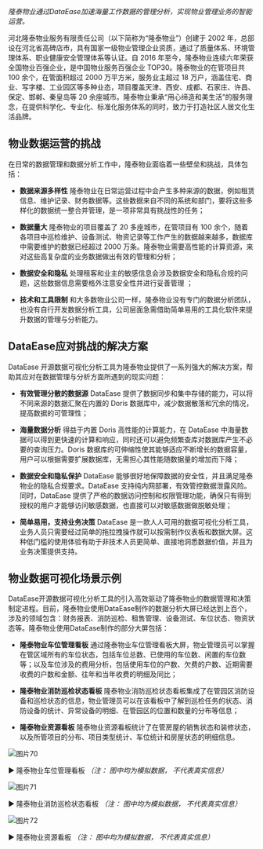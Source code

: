 
*隆泰物业通过DataEase加速海量工作数据的管理分析，实现物业管理业务的智能运营。*

河北隆泰物业服务有限责任公司（以下简称为“隆泰物业”）创建于 2002 年，总部设在河北省高碑店市，具有国家一级物业管理企业资质，通过了质量体系、环境管理体系、职业健康安全管理体系等认证。自 2016 年至今，隆泰物业连续六年荣获全国物业百强企业，是中国物业服务百强企业 TOP30。隆泰物业的在管项目共 100 余个，在管面积超过 2000 万平方米，服务业主超过 18 万户，涵盖住宅、商业、写字楼、工业园区等多种业态，项目覆盖天津、西安、成都、石家庄、许昌、保定、邯郸、秦皇岛等 20 余座城市。隆泰物业秉承“用心缔造和美生活”的服务理念，在提供科学化、专业化、标准化服务体系的同时，致力于打造社区人居文化生活品牌。


## 物业数据运营的挑战

在日常的数据管理和数据分析工作中，隆泰物业面临着一些壁垒和挑战，具体包括：

- **数据来源多样性**  隆泰物业在日常运营过程中会产生多种来源的数据，例如租赁信息、维护记录、财务数据等。这些数据来自不同的系统和部门，要将这些多样化的数据统一整合并管理，是一项非常具有挑战性的任务；

- **数据量大**  隆泰物业的项目覆盖了 20 多座城市，在管项目有 100 余个，随着各项目中巡检维护、设备测试、物资记录等工作产生的数据越来越多，数据库中需要维护的数据已经超过 2000 万条。隆泰物业需要高性能的计算资源，来对这些高复杂度的业务数据做出有效的管理和分析；

- **数据安全和隐私**  处理租客和业主的敏感信息会涉及数据安全和隐私合规的问题，这些数据信息需要格外注意安全性并进行妥善管理 ；

- **技术和工具限制**  和大多数物业公司一样，隆泰物业没有专门的数据分析团队，也没有自行开发数据分析工具，公司层面急需借助简单易用的工具化软件来提升数据的管理与分析能力。


## DataEase应对挑战的解决方案

DataEase 开源数据可视化分析工具为隆泰物业提供了一系列强大的解决方案，帮助其应对在数据管理与分析方面所遇到的现实问题：

- **有效管理分散的数据源**  DataEase 提供了数据同步和集中存储的能力，可以将不同来源的数据汇聚在内置的 Doris 数据库中，减少数据散落和冗余的情况，提高数据的可管理性；

- **海量数据分析**  得益于内置 Doris 高性能的计算能力，在 DataEase 中海量数据可以得到更快速的计算和响应，同时还可以避免频繁查库对数据库产生不必要的查询压力。Doris 数据库的可伸缩性使其能够适应不断增长的数据容量，用户可以根据需要扩展数据库，无需担心其性能随数据量的增加而下降；

- **数据安全和隐私保护**  DataEase 能够很好地保障数据的安全性，并且满足隆泰物业的隐私合规要求。DataEase 支持纯内网部署，有效管控数据泄露风险。同时，DataEase 提供了严格的数据访问控制和权限管理功能，确保只有得到授权的用户才能够访问敏感数据，也直接可以对敏感数据做脱敏处理；

- **简单易用，支持业务决策**  DataEase 是一款人人可用的数据可视化分析工具，业务人员只需要经过简单的拖拉拽操作就可以按需制作仪表板和数据大屏。这种低门槛的使用体验有助于非技术人员更简单、直接地洞悉数据价值，并且为业务决策提供支持。


## 物业数据可视化场景示例

DataEase开源数据可视化分析工具的引入高效驱动了隆泰物业的数据管理和决策制定进程。目前，隆泰物业使用DataEase制作的数据分析大屏已经达到上百个，涉及的领域包含：财务报表、消防巡检、租售管理、设备测试、车位状态、物资状态等。隆泰物业使用DataEase制作的部分大屏包括：

- **隆泰物业车位管理看板**  通过隆泰物业车位管理看板大屏，物业管理员可以掌握在管区域所有的车位状态，包括车位总数、已使用的车位数、闲置的车位数等；以及车位涉及的费用分析，包括使用车位的户数、欠费的户数、近期需要收费的户数和金额、往年和当年收费的明细及同比；

- **隆泰物业消防巡检状态看板**  隆泰物业消防巡检状态看板集成了在管园区消防设备和巡检状态的信息，物业管理员可以在该看板中了解到巡检任务的状态、消防设备的统计、异常设备的明细、在管园区的位置和数量的分布等信息；

- **隆泰物业资源看板**  隆泰物业资源看板统计了在管房屋的销售状态和装修状态，以及所管项目的分布、项目类型统计、车位统计和房屋状态的明细信息。

![图片70](/whitepaper/图片70.png "隆泰物业车位管理看板")

▶ 隆泰物业车位管理看板
*（注： 图中均为模拟数据， 不代表真实信息）*


![图片71](/whitepaper/图片71.png "隆泰物业消防巡检状态看板")

▶ 隆泰物业消防巡检状态看板
*（注： 图中均为模拟数据， 不代表真实信息）*

![图片72](/whitepaper/图片72.png "隆泰物业资源看板")

▶ 隆泰物业资源看板
*（注： 图中均为模拟数据， 不代表真实信息）*
